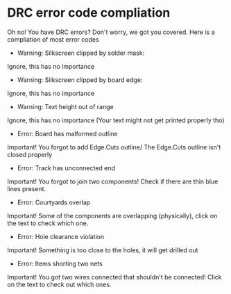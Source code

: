 # DRC error code compliation

Oh no! You have DRC errors? Don't worry, we got you covered. Here is a compliation of most error codes

- Warning: Silkscreen clipped by solder mask:

Ignore, this has no importance

- Warning: Silkscreen clipped by board edge:

Ignore, this has no importance

- Warning: Text height out of range

Ignore, this has no importance (Your text might not get printed properly tho)

- Error: Board has malformed outline

Important! You forgot to add Edge.Cuts outline/ The Edge.Cuts outline isn't closed properly

- Error: Track has unconnected end

Important! You forgot to join two components! Check if there are thin blue lines present.

- Error: Courtyards overlap

Important! Some of the components are overlapping (physically), click on the text to check which one.

- Error: Hole clearance violation

Important! Something is too close to the holes, it will get drilled out

- Error: Items shorting two nets

Important! You got two wires connected that shouldn't be connected! Click on the text to check out which ones.
